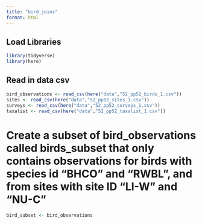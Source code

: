 ```yaml
---
title: "bird_joins"
format: html
---
```

## Load Libraries
```r
library(tidyverse)
library(here)

```
## Read in data csv
```r
bird_observations <- read_csv(here("data","52_pp52_birds_1.csv"))
sites <- read_csv(here("data","52_pp52_sites_1.csv"))
surveys <- read_csv(here("data","52_pp52_surveys_1.csv")) 
taxalist <- read_csv(here("data","52_pp52_taxalist_1.csv"))
```

# Create a subset of bird_observations called birds_subset that only contains observations for birds with species id “BHCO” and “RWBL”, and from sites with site ID “LI-W” and “NU-C”
```r
bird_subset <- bird_observations
  
```

